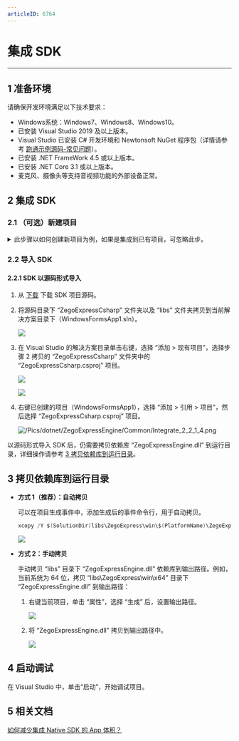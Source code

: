 ```yaml
---
articleID: 6764
---
```

# 集成 SDK

- - -

## 1 准备环境

请确保开发环境满足以下技术要求：

* Windows系统：Windows7、Windows8、Windows10。
* 已安装 Visual Studio 2019 及以上版本。
* Visual Studio 已安装 C# 开发环境和 Newtonsoft NuGet 程序包（详情请参考 [跑通示例源码-常见问题](5997#1_6)）。
* 已安装 .NET FrameWork 4.5 或以上版本。
* 已安装 .NET Core 3.1 或以上版本。
* 麦克风、摄像头等支持音视频功能的外部设备正常。

## 2 集成 SDK

### 2.1 （可选）新建项目
<details class="zg-primary"> 
    <summary>此步骤以如何创建新项目为例，如果是集成到已有项目，可忽略此步。 </summary>

1. 打开 Visual Studio，选择菜单栏，选择“文件 > 新建 > 项目”，新建项目。
2. 在新建项目窗口选择语言为 “C#”，为了创建带 UI 界面的工程，推荐勾选 “Windows 窗体应用(.NET Framework)” 项目类型，然后单击“下一步”。

    ![](/Pics/dotnet/ZegoExpressEngine/Common/integrate_4.png)

3. 在弹出的“配置新项目”界面中，填写“项目名称”、“位置”和“解决方案名称”，并选择框架为 “.NET Framework 4.5” 或者以上版本，然后单击 “创建”。

    ![](/Pics/dotnet/ZegoExpressEngine/Common/integrate_5.png)

4. 右键单击已创建的项目，选择“属性 > 生成”，根据当前 Windows 的系统属性，配置平台为 “x64” 或者 “x86”。

    ![](/Pics/dotnet/ZegoExpressEngine/Common/integrate_13.png)

    假如没有该平台选项，则右键单击解决方案后，选择 “配置管理器”，在活动解决方案平台中，单击“新建”。

    ![](http://doc.oa.zego.im/Pics/dotnet/ZegoExpressEngine/Common/Integrate_2_1_4_1.png)
    在“新建解决方案”窗口，选择“x64” 和 “x84” 配置项，单击“确定”。
    ![](http://doc.oa.zego.im/Pics/dotnet/ZegoExpressEngine/Common/Integrate_2_1_4_2.png)

</details>

### 2.2 导入 SDK

#### 2.2.1 SDK 以源码形式导入

1. 从 [下载](!DownloadSDK/DownloadSDK) 下载 SDK 项目源码。

2. 将源码目录下 “ZegoExpressCsharp” 文件夹以及 “libs” 文件夹拷贝到当前解决方案目录下（WindowsFormsApp1.sln）。

    ![](/Pics/dotnet/ZegoExpressEngine/Common/Integrate_2_2_1_1.png)

3. 在 Visual Studio 的解决方案目录单击右键，选择 “添加 > 现有项目”，选择步骤 2 拷贝的 “ZegoExpressCsharp” 文件夹中的 “ZegoExpressCsharp.csproj” 项目。

    ![](/Pics/dotnet/ZegoExpressEngine/Common/Integrate_2_2_1_3.png)

    ![](/Pics/dotnet/ZegoExpressEngine/Common/Integrate_2_2_1_3_2.png)


4. 右键已创建的项目（WindowsFormsApp1），选择 “添加 > 引用 > 项目”，然后选择 “ZegoExpressCsharp.csproj” 项目。

    ![/Pics/dotnet/ZegoExpressEngine/Common/Integrate_2_2_1_4.png](http://doc.oa.zego.im/Pics/dotnet/ZegoExpressEngine/Common/Integrate_2_2_1_4.png)


<div class = 'mk-warning'>

以源码形式导入 SDK 后，仍需要拷贝依赖库 “ZegoExpressEngine.dll” 到运行目录，详细操作请参考 [3 拷贝依赖库到运行目录](6764#3)。
</div>


## 3 拷贝依赖库到运行目录


- **方式 1（推荐）：自动拷贝**

    可以在项目生成事件中，添加生成后的事件命令行，用于自动拷贝。

    ```c#
    xcopy /Y $(SolutionDir)libs\ZegoExpress\win\$(PlatformName)\ZegoExpressEngine.dll $(TargetDir)
    ```

    ![](/Pics/dotnet/ZegoExpressEngine/Common/integrate_3_1.png)

- **方式 2：手动拷贝**

    手动拷贝 “libs” 目录下 “ZegoExpressEngine.dll” 依赖库到输出路径。例如，当前系统为 64 位，拷贝 “libs\ZegoExpress\win\x64” 目录下 “ZegoExpressEngine.dll” 到输出路径：

    1. 右键当前项目，单击 “属性”，选择 “生成” 后，设置输出路径。

        ![](/Pics/dotnet/ZegoExpressEngine/Common/Integrate_3_1_2_1.png)

    2. 将 “ZegoExpressEngine.dll” 拷贝到输出路径中。

        ![](/Pics/dotnet/ZegoExpressEngine/Common/Integrate_3_1_3.png)


## 4 启动调试

在 Visual Studio 中，单击“启动”，开始调试项目。


## 5 相关文档

[如何减少集成 Native SDK 的 App 体积？](https://doc-zh.zego.im/faq/express_reduce_app_size?product=ExpressVideo&platform=windows)
